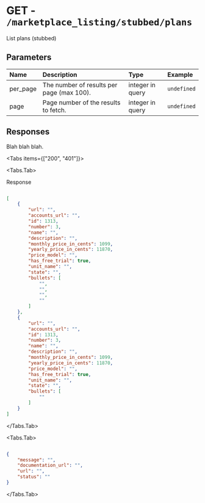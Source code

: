 
# GET - `/marketplace_listing/stubbed/plans`

List plans (stubbed)

## Parameters

| Name | Description | Type | Example |
| :---- | :---- | :---- | :---- |
| per_page  | The number of results per page (max 100). | integer in query | `undefined` |
| page  | Page number of the results to fetch. | integer in query | `undefined` |

## Responses

Blah blah blah.

<Tabs items={["200", "401"]}>

<Tabs.Tab>

Response

```json

[
    {
        "url": "",
        "accounts_url": "",
        "id": 1313,
        "number": 3,
        "name": "",
        "description": "",
        "monthly_price_in_cents": 1099,
        "yearly_price_in_cents": 11870,
        "price_model": "",
        "has_free_trial": true,
        "unit_name": "",
        "state": "",
        "bullets": [
            "",
            "",
            "",
            ""
        ]
    },
    {
        "url": "",
        "accounts_url": "",
        "id": 1313,
        "number": 3,
        "name": "",
        "description": "",
        "monthly_price_in_cents": 1099,
        "yearly_price_in_cents": 11870,
        "price_model": "",
        "has_free_trial": true,
        "unit_name": "",
        "state": "",
        "bullets": [
            ""
        ]
    }
]

```

</Tabs.Tab>

<Tabs.Tab>



```json

{
    "message": "",
    "documentation_url": "",
    "url": "",
    "status": ""
}

```

</Tabs.Tab>

</Tabs>